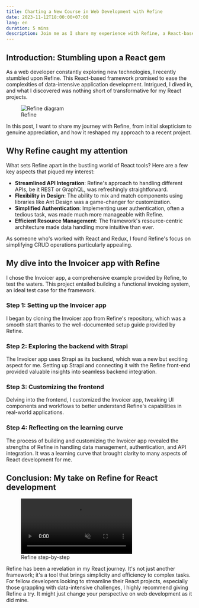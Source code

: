 ```yaml
---
title: Charting a New Course in Web Development with Refine
date: 2023-11-12T18:00:00+07:00
lang: en
duration: 5 mins
description: Join me as I share my experience with Refine, a React-based framework that has remarkably simplified my approach to building web applications.
---
```


## Introduction: Stumbling upon a React gem

As a web developer constantly exploring new technologies, I recently stumbled upon Refine. This React-based framework promised to ease the complexities of data-intensive application development. Intrigued, I dived in, and what I discovered was nothing short of transformative for my React projects.

<figure class="md:pt-5 lg:pt-12">
  <div class="lg:scale-120 md:scale-110">
    <Image src={refineDiagram} alt="Refine diagram" class="rounded-lg" />
  </div>
  <figcaption class="important-mt8 text-center">Refine</figcaption>
</figure>

In this post, I want to share my journey with Refine, from initial skepticism to genuine appreciation, and how it reshaped my approach to a recent project.

## Why Refine caught my attention

What sets Refine apart in the bustling world of React tools? Here are a few key aspects that piqued my interest:

- **Streamlined API Integration**: Refine's approach to handling different APIs, be it REST or GraphQL, was refreshingly straightforward.
- **Flexibility in Design**: The ability to mix and match components using libraries like Ant Design was a game-changer for customization.
- **Simplified Authentication**: Implementing user authentication, often a tedious task, was made much more manageable with Refine.
- **Efficient Resource Management**: The framework's resource-centric architecture made data handling more intuitive than ever.

As someone who's worked with React and Redux, I found Refine's focus on simplifying CRUD operations particularly appealing.

## My dive into the Invoicer app with Refine

I chose the Invoicer app, a comprehensive example provided by Refine, to test the waters. This project entailed building a functional invoicing system, an ideal test case for the framework.

### Step 1: Setting up the Invoicer app

I began by cloning the Invoicer app from Refine's repository, which was a smooth start thanks to the well-documented setup guide provided by Refine.

### Step 2: Exploring the backend with Strapi

The Invoicer app uses Strapi as its backend, which was a new but exciting aspect for me. Setting up Strapi and connecting it with the Refine front-end provided valuable insights into seamless backend integration.

### Step 3: Customizing the frontend

Delving into the frontend, I customized the Invoicer app, tweaking UI components and workflows to better understand Refine's capabilities in real-world applications.

### Step 4: Reflecting on the learning curve

The process of building and customizing the Invoicer app revealed the strengths of Refine in handling data management, authentication, and API integration. It was a learning curve that brought clarity to many aspects of React development for me.

## Conclusion: My take on Refine for React development

<figure class="md:pt-5 lg:pt-8">
  <div class="lg:scale-120 md:scale-110">
    <video autoplay loop muted playsinline class="rounded-lg shadow-lg">
      <source src="/assets/videos/2023/refine-quick-start.webm" type="video/webm" />
      Your browser does not support the video tag.
    </video>
  </div>
  <figcaption class="md:important-mt8 lg:important-mt16 text-center">Refine step-by-step</figcaption>
</figure>

Refine has been a revelation in my React journey. It's not just another framework; it's a tool that brings simplicity and efficiency to complex tasks. For fellow developers looking to streamline their React projects, especially those grappling with data-intensive challenges, I highly recommend giving Refine a try. It might just change your perspective on web development as it did mine.
